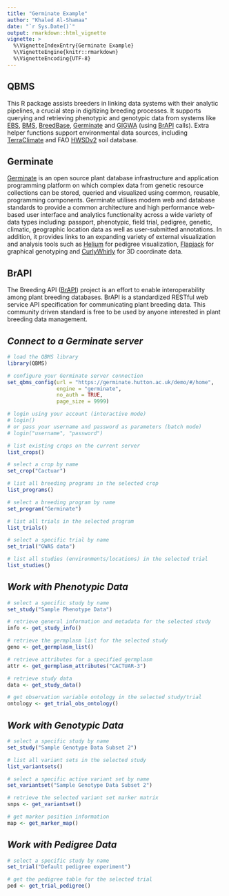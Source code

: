 ```yaml
---
title: "Germinate Example"
author: "Khaled Al-Shamaa"
date: "`r Sys.Date()`"
output: rmarkdown::html_vignette
vignette: >
  %\VignetteIndexEntry{Germinate Example}
  %\VignetteEngine{knitr::rmarkdown}
  %\VignetteEncoding{UTF-8}
---
```


## QBMS
This R package assists breeders in linking data systems with their analytic pipelines, a crucial step in digitizing breeding processes. It supports querying and retrieving phenotypic and genotypic data from systems like [EBS](https://ebs.excellenceinbreeding.org/), [BMS](https://bmspro.io/), [BreedBase](https://breedbase.org), [Germinate](https://germinateplatform.github.io/get-germinate/) and [GIGWA](https://github.com/SouthGreenPlatform/Gigwa2) (using [BrAPI](https://brapi.org/) calls). Extra helper functions support environmental data sources, including [TerraClimate](https://www.climatologylab.org/terraclimate.html) and FAO [HWSDv2](https://gaez.fao.org/pages/hwsd) soil database.

## Germinate
[Germinate](https://germinateplatform.github.io/get-germinate/) is an open source plant database infrastructure and application programming platform on which complex data from genetic resource collections can be stored, queried and visualized using common, reusable, programming components. Germinate utilises modern web and database standards to provide a common architecture and high performance web-based user interface and analytics functionality across a wide variety of data types including: passport, phenotypic, field trial, pedigree, genetic, climatic, geographic location data as well as user-submitted annotations. In addition, it provides links to an expanding variety of external visualization and analysis tools such as [Helium](https://ics.hutton.ac.uk/helium) for pedigree visualization, [Flapjack](https://ics.hutton.ac.uk/flapjack) for graphical genotyping and [CurlyWhirly](https://ics.hutton.ac.uk/curlywhirly) for 3D coordinate data.

## BrAPI
The Breeding API ([BrAPI](https://brapi.org/)) project is an effort to enable interoperability among plant breeding databases. BrAPI is a standardized RESTful web service API specification for communicating plant breeding data. This community driven standard is free to be used by anyone interested in plant breeding data management.

## _Connect to a Germinate server_

```r
# load the QBMS library
library(QBMS)

# configure your Germinate server connection
set_qbms_config(url = "https://germinate.hutton.ac.uk/demo/#/home", 
                engine = "germinate", 
                no_auth = TRUE, 
                page_size = 9999)

# login using your account (interactive mode)
# login()
# or pass your username and password as parameters (batch mode)
# login("username", "password")

# list existing crops on the current server
list_crops()

# select a crop by name
set_crop("Cactuar")

# list all breeding programs in the selected crop
list_programs()

# select a breeding program by name
set_program("Germinate")

# list all trials in the selected program
list_trials()

# select a specific trial by name
set_trial("GWAS data")

# list all studies (environments/locations) in the selected trial
list_studies()

```

## _Work with Phenotypic Data_

```r
# select a specific study by name
set_study("Sample Phenotype Data")

# retrieve general information and metadata for the selected study
info <- get_study_info()

# retrieve the germplasm list for the selected study
geno <- get_germplasm_list()

# retrieve attributes for a specified germplasm
attr <- get_germplasm_attributes("CACTUAR-3")

# retrieve study data
data <- get_study_data()

# get observation variable ontology in the selected study/trial
ontology <- get_trial_obs_ontology()

```

## _Work with Genotypic Data_

```r
# select a specific study by name
set_study("Sample Genotype Data Subset 2")

# list all variant sets in the selected study
list_variantsets()

# select a specific active variant set by name
set_variantset("Sample Genotype Data Subset 2")

# retrieve the selected variant set marker matrix
snps <- get_variantset()

# get marker position information
map <- get_marker_map()

```

## _Work with Pedigree Data_

```r
# select a specific study by name
set_trial("Default pedigree experiment")

# get the pedigree table for the selected trial
ped <- get_trial_pedigree()

```